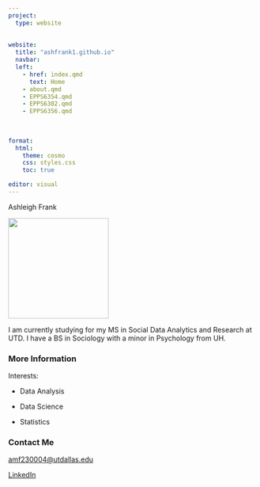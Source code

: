 ```yaml
---
project:
  type: website
 
  
website:
  title: "ashfrank1.github.io"
  navbar:
  left:
    - href: index.qmd
      text: Home
    - about.qmd
    - EPPS6354.qmd
    - EPPS6302.qmd
    - EPPS6356.qmd
  
    
    
format: 
  html: 
    theme: cosmo
    css: styles.css
    toc: true

editor: visual
---
```


Ashleigh Frank

![](images/Graduation.jpg){width="203"}

I am currently studying for my MS in Social Data Analytics and Research at UTD. I have a BS in Sociology with a minor in Psychology from UH.

### More Information

Interests:

-   Data Analysis

-   Data Science

-   Statistics

### Contact Me

[amf230004\@utdallas.edu](mailto:%20amf230004@utdallas.edu)

[LinkedIn](https://www.linkedin.com/in/ashleighfrank/)
